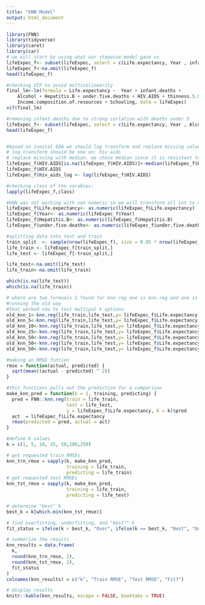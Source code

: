 ```yaml
---
title: "kNN Model"
output: html_document
---
```

```R
library(FNN)
library(tidyverse)
library(caret)
library(car)
# we will start by using what our stepwise model gave us
lifeExpec_f<- subset(lifeExpec, select = c(Life.expectancy, Year , infant.deaths, Alcohol, Hepatitis.B, under.five.deaths, HIV.AIDS, thinness.5.9.years, Income.composition.of.resources, Schooling))
lifeExpec_f<-na.omit(lifeExpec_f)
head(lifeExpec_f)

#checking VIF to avoid multicolinearity
final_lm<-lm(formula = Life.expectancy ~  Year + infant.deaths + 
    Alcohol + Hepatitis.B + under.five.deaths + HIV.AIDS + thinness.5.9.years + 
    Income.composition.of.resources + Schooling, data = lifeExpec)
vif(final_lm)

#removing infant.deaths due to strong corlation with deaths under 5
lifeExpec_f<- subset(lifeExpec, select = c(Life.expectancy, Year , Alcohol, Hepatitis.B, under.five.deaths, HIV.AIDS, thinness.5.9.years, Income.composition.of.resources, Schooling))
head(lifeExpec_f)


#based on innital EDA we should log transform and replace missing values with median
# log transform should be one on: hiv aids
# replace missing with median. we chose median since it is resistant to outliars and given our cook's D plot from obj 1 we saw some potential outliars
lifeExpec_f$HIV.AIDS[is.na(lifeExpec_f$HIV.AIDS)]<-median(lifeExpec_f$HIV.AIDS,na.rm=T)
lifeExpec_f$HIV.AIDS
lifeExpec_f$hiv_aids_log <- log(lifeExpec_f$HIV.AIDS)

#checking class of the varables:
lapply(lifeExpec_f,class)

#kNN was not working with non numeric so we will transform all int to numeric variables here
lifeExpec_f$Life.expectancy<- as.numeric(lifeExpec_f$Life.expectancy)
lifeExpec_f$Year<- as.numeric(lifeExpec_f$Year)
lifeExpec_f$Hepatitis.B<- as.numeric(lifeExpec_f$Hepatitis.B)
lifeExpec_f$under.five.deaths<- as.numeric(lifeExpec_f$under.five.deaths)

#splitting data into test and train
train_split  <- sample(nrow(lifeExpec_f), size = 0.85 * nrow(lifeExpec_f))
life_train <- lifeExpec_f[train_split,]
life_test <- lifeExpec_f[-train_split,]

life_test<-na.omit(life_test)
life_train<-na.omit(life_train)

which(is.na(life_test))
which(is.na(life_train))

# where are two formuals I found for knn reg one is knn.reg and one is knnreg
#running the old way
#that worked now to test multipal k options
old_knn_1<-knn.reg(life_train,life_test,y= lifeExpec_f$Life.expectancy,k=1)
old_knn_5<-knn.reg(life_train,life_test,y= lifeExpec_f$Life.expectancy,k=5)
old_knn_10<-knn.reg(life_train,life_test,y= lifeExpec_f$Life.expectancy,k=10)
old_knn_25<-knn.reg(life_train,life_test,y= lifeExpec_f$Life.expectancy,k=25)
old_knn_50<-knn.reg(life_train,life_test,y= lifeExpec_f$Life.expectancy,k=50)
old_knn_50<-knn.reg(life_train,life_test,y= lifeExpec_f$Life.expectancy,k=100)
old_knn_50<-knn.reg(life_train,life_test,y= lifeExpec_f$Life.expectancy,k=250)

#making an RMSE funtion
rmse = function(actual, predicted) {
  sqrt(mean((actual - predicted) ^ 2))
}

#this functions pulls out the prediction for a comparison
make_knn_pred = function(k = 1, training, predicting) {
  pred = FNN::knn.reg(train = life_train, 
                      test = life_test, 
                      y = lifeExpec_f$Life.expectancy, k = k)$pred
  act  = lifeExpec_f$Life.expectancy
  rmse(predicted = pred, actual = act)
}

#define K values
k = c(1, 5, 10, 25, 50,100,250)

# get requested train RMSEs
knn_trn_rmse = sapply(k, make_knn_pred, 
                      training = life_train, 
                      predicting = life_train)
# get requested test RMSEs
knn_tst_rmse = sapply(k, make_knn_pred, 
                      training = life_train, 
                      predicting = life_test)

# determine "best" k
best_k = k[which.min(knn_tst_rmse)]

# find overfitting, underfitting, and "best"" k
fit_status = ifelse(k < best_k, "Over", ifelse(k == best_k, "Best", "Under"))

# summerize the results
knn_results = data.frame(
  k,
  round(knn_trn_rmse, 2),
  round(knn_tst_rmse, 2),
  fit_status
)
colnames(knn_results) = c("k", "Train RMSE", "Test RMSE", "Fit?")

# display results
knitr::kable(knn_results, escape = FALSE, booktabs = TRUE)

```